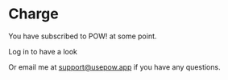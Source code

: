 # Charge

You have subscribed to POW! at some point.

<ButtonLink to="/login" variant="contained" color="primary">
  Log in to have a look
</ButtonLink>

Or email me at
[support@usepow.app](mailto://support@usepow.app) if you
have any questions.
